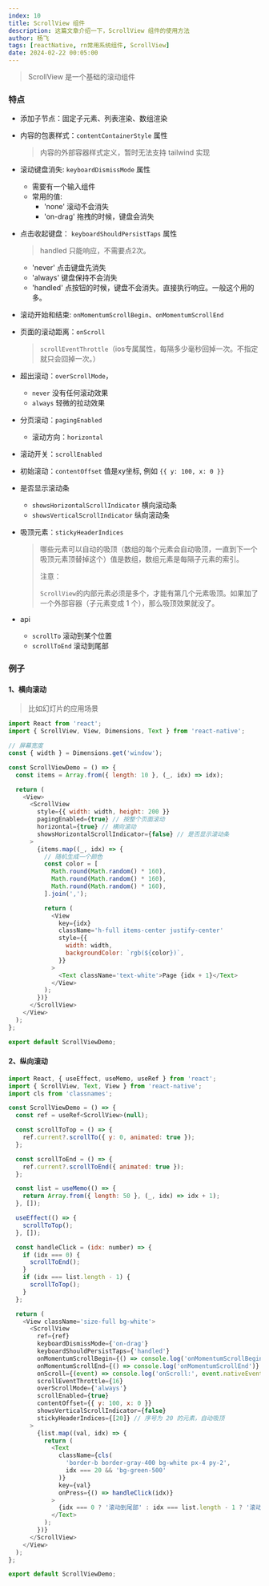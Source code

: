 ```yaml
---
index: 10
title: ScrollView 组件
description: 这篇文章介绍一下，ScrollView 组件的使用方法
author: 杨飞
tags: [reactNative, rn常用系统组件, ScrollView]
date: 2024-02-22 00:05:00
---
```


> ScrollView 是一个基础的滚动组件

### 特点

- 添加子节点：固定子元素、列表渲染、数组渲染

- 内容的包裹样式：`contentContainerStyle` 属性
  > 内容的外部容器样式定义，暂时无法支持 tailwind 实现

- 滚动键盘消失: `keyboardDismissMode` 属性
  - 需要有一个输入组件
  - 常用的值:
    - 'none' 滚动不会消失
    - 'on-drag' 拖拽的时候，键盘会消失

- 点击收起键盘： `keyboardShouldPersistTaps` 属性
  > handled 只能响应，不需要点2次。
  - 'never' 点击键盘先消失
  - 'always' 键盘保持不会消失
  - 'handled' 点按钮的时候，键盘不会消失。直接执行响应。一般这个用的多。

- 滚动开始和结束: `onMomentumScrollBegin`、`onMomentumScrollEnd`

- 页面的滚动距离：`onScroll`
  > `scrollEventThrottle`（ios专属属性，每隔多少毫秒回掉一次。不指定就只会回掉一次。）

- 超出滚动：`overScrollMode`，
  - `never` 没有任何滚动效果
  - `always` 轻微的拉动效果

- 分页滚动：`pagingEnabled`
  - 滚动方向：`horizontal`

- 滚动开关：`scrollEnabled`

- 初始滚动：`contentOffset` 值是xy坐标, 例如 `{{ y: 100, x: 0 }}`

- 是否显示滚动条
  - `showsHorizontalScrollIndicator` 横向滚动条
  - `showsVerticalScrollIndicator` 纵向滚动条

- 吸顶元素：`stickyHeaderIndices`
  > 哪些元素可以自动的吸顶（数组的每个元素会自动吸顶，一直到下一个吸顶元素顶替掉这个）值是数组，数组元素是每隔子元素的索引。
  >
  > 注意：
  >
  > `ScrollView`的内部元素必须是多个，才能有第几个元素吸顶。如果加了一个外部容器（子元素变成 1 个），那么吸顶效果就没了。

- api
  - `scrollTo` 滚动到某个位置
  - `scrollToEnd` 滚动到尾部


### 例子

#### 1、横向滚动
> 比如幻灯片的应用场景

```javascript
import React from 'react';
import { ScrollView, View, Dimensions, Text } from 'react-native';

// 屏幕宽度
const { width } = Dimensions.get('window');

const ScrollViewDemo = () => {
  const items = Array.from({ length: 10 }, (_, idx) => idx);

  return (
    <View>
      <ScrollView
        style={{ width: width, height: 200 }}
        pagingEnabled={true} // 按整个页面滚动
        horizontal={true} // 横向滚动
        showsHorizontalScrollIndicator={false} // 是否显示滚动条
      >
        {items.map((_, idx) => {
          // 随机生成一个颜色
          const color = [
            Math.round(Math.random() * 160),
            Math.round(Math.random() * 160),
            Math.round(Math.random() * 160),
          ].join(',');

          return (
            <View
              key={idx}
              className='h-full items-center justify-center'
              style={{
                width: width,
                backgroundColor: `rgb(${color})`,
              }}
            >
              <Text className='text-white'>Page {idx + 1}</Text>
            </View>
          );
        })}
      </ScrollView>
    </View>
  );
};

export default ScrollViewDemo;
```

#### 2、纵向滚动

```javascript
import React, { useEffect, useMemo, useRef } from 'react';
import { ScrollView, Text, View } from 'react-native';
import cls from 'classnames';

const ScrollViewDemo = () => {
  const ref = useRef<ScrollView>(null);

  const scrollToTop = () => {
    ref.current?.scrollTo({ y: 0, animated: true });
  };

  const scrollToEnd = () => {
    ref.current?.scrollToEnd({ animated: true });
  };

  const list = useMemo(() => {
    return Array.from({ length: 50 }, (_, idx) => idx + 1);
  }, []);

  useEffect(() => {
    scrollToTop();
  }, []);

  const handleClick = (idx: number) => {
    if (idx === 0) {
      scrollToEnd();
    }
    if (idx === list.length - 1) {
      scrollToTop();
    }
  };

  return (
    <View className='size-full bg-white'>
      <ScrollView
        ref={ref}
        keyboardDismissMode={'on-drag'}
        keyboardShouldPersistTaps={'handled'}
        onMomentumScrollBegin={() => console.log('onMomentumScrollBegin')}
        onMomentumScrollEnd={() => console.log('onMomentumScrollEnd')}
        onScroll={(event) => console.log('onScroll:', event.nativeEvent.contentOffset.y)}
        scrollEventThrottle={16}
        overScrollMode={'always'}
        scrollEnabled={true}
        contentOffset={{ y: 100, x: 0 }}
        showsVerticalScrollIndicator={false}
        stickyHeaderIndices={[20]} // 序号为 20 的元素，自动吸顶
      >
        {list.map((val, idx) => {
          return (
            <Text
              className={cls(
                'border-b border-gray-400 bg-white px-4 py-2',
                idx === 20 && 'bg-green-500'
              )}
              key={val}
              onPress={() => handleClick(idx)}
            >
              {idx === 0 ? '滚动到尾部' : idx === list.length - 1 ? '滚动到顶部' : `item-${val}`}
            </Text>
          );
        })}
      </ScrollView>
    </View>
  );
};

export default ScrollViewDemo;
```
